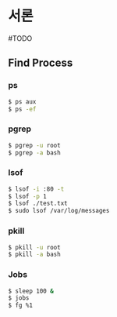 # 서론

#TODO

## Find Process

### ps

```bash
$ ps aux
$ ps -ef
```

### pgrep

```bash
$ pgrep -u root
$ pgrep -a bash
```

### lsof

```bash
$ lsof -i :80 -t
$ lsof -p 1
$ lsof ./test.txt
$ sudo lsof /var/log/messages

```

### pkill
  
```bash
$ pkill -u root
$ pkill -a bash
```


### Jobs
  
  ```bash
  $ sleep 100 &
  $ jobs
  $ fg %1
  ```


